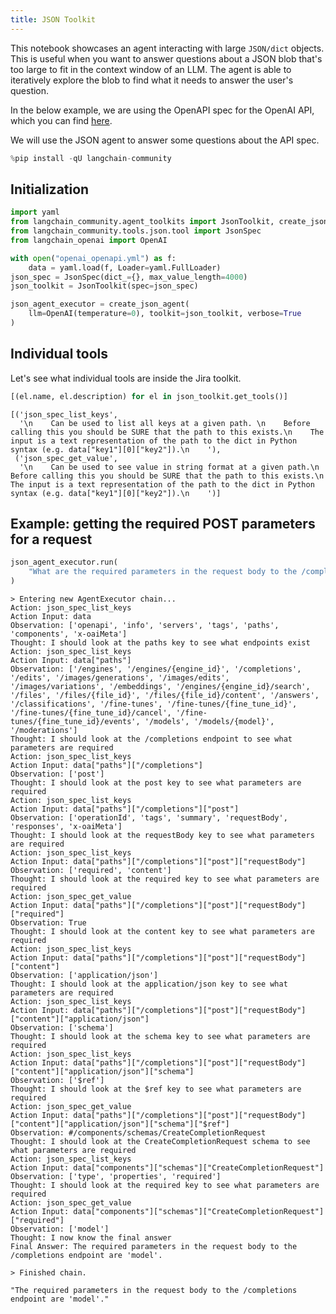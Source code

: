 ```yaml
---
title: JSON Toolkit
---
```


This notebook showcases an agent interacting with large `JSON/dict` objects.
This is useful when you want to answer questions about a JSON blob that's too large to fit in the context window of an LLM. The agent is able to iteratively explore the blob to find what it needs to answer the user's question.

In the below example, we are using the OpenAPI spec for the OpenAI API, which you can find [here](https://github.com/openai/openai-openapi/blob/master/openapi.yaml).

We will use the JSON agent to answer some questions about the API spec.

```python
%pip install -qU langchain-community
```

## Initialization

```python
import yaml
from langchain_community.agent_toolkits import JsonToolkit, create_json_agent
from langchain_community.tools.json.tool import JsonSpec
from langchain_openai import OpenAI
```

```python
with open("openai_openapi.yml") as f:
    data = yaml.load(f, Loader=yaml.FullLoader)
json_spec = JsonSpec(dict_={}, max_value_length=4000)
json_toolkit = JsonToolkit(spec=json_spec)

json_agent_executor = create_json_agent(
    llm=OpenAI(temperature=0), toolkit=json_toolkit, verbose=True
)
```

## Individual tools

Let's see what individual tools are inside the Jira toolkit.

```python
[(el.name, el.description) for el in json_toolkit.get_tools()]
```

```output
[('json_spec_list_keys',
  '\n    Can be used to list all keys at a given path. \n    Before calling this you should be SURE that the path to this exists.\n    The input is a text representation of the path to the dict in Python syntax (e.g. data["key1"][0]["key2"]).\n    '),
 ('json_spec_get_value',
  '\n    Can be used to see value in string format at a given path.\n    Before calling this you should be SURE that the path to this exists.\n    The input is a text representation of the path to the dict in Python syntax (e.g. data["key1"][0]["key2"]).\n    ')]
```

## Example: getting the required POST parameters for a request

```python
json_agent_executor.run(
    "What are the required parameters in the request body to the /completions endpoint?"
)
```

```output
> Entering new AgentExecutor chain...
Action: json_spec_list_keys
Action Input: data
Observation: ['openapi', 'info', 'servers', 'tags', 'paths', 'components', 'x-oaiMeta']
Thought: I should look at the paths key to see what endpoints exist
Action: json_spec_list_keys
Action Input: data["paths"]
Observation: ['/engines', '/engines/{engine_id}', '/completions', '/edits', '/images/generations', '/images/edits', '/images/variations', '/embeddings', '/engines/{engine_id}/search', '/files', '/files/{file_id}', '/files/{file_id}/content', '/answers', '/classifications', '/fine-tunes', '/fine-tunes/{fine_tune_id}', '/fine-tunes/{fine_tune_id}/cancel', '/fine-tunes/{fine_tune_id}/events', '/models', '/models/{model}', '/moderations']
Thought: I should look at the /completions endpoint to see what parameters are required
Action: json_spec_list_keys
Action Input: data["paths"]["/completions"]
Observation: ['post']
Thought: I should look at the post key to see what parameters are required
Action: json_spec_list_keys
Action Input: data["paths"]["/completions"]["post"]
Observation: ['operationId', 'tags', 'summary', 'requestBody', 'responses', 'x-oaiMeta']
Thought: I should look at the requestBody key to see what parameters are required
Action: json_spec_list_keys
Action Input: data["paths"]["/completions"]["post"]["requestBody"]
Observation: ['required', 'content']
Thought: I should look at the required key to see what parameters are required
Action: json_spec_get_value
Action Input: data["paths"]["/completions"]["post"]["requestBody"]["required"]
Observation: True
Thought: I should look at the content key to see what parameters are required
Action: json_spec_list_keys
Action Input: data["paths"]["/completions"]["post"]["requestBody"]["content"]
Observation: ['application/json']
Thought: I should look at the application/json key to see what parameters are required
Action: json_spec_list_keys
Action Input: data["paths"]["/completions"]["post"]["requestBody"]["content"]["application/json"]
Observation: ['schema']
Thought: I should look at the schema key to see what parameters are required
Action: json_spec_list_keys
Action Input: data["paths"]["/completions"]["post"]["requestBody"]["content"]["application/json"]["schema"]
Observation: ['$ref']
Thought: I should look at the $ref key to see what parameters are required
Action: json_spec_get_value
Action Input: data["paths"]["/completions"]["post"]["requestBody"]["content"]["application/json"]["schema"]["$ref"]
Observation: #/components/schemas/CreateCompletionRequest
Thought: I should look at the CreateCompletionRequest schema to see what parameters are required
Action: json_spec_list_keys
Action Input: data["components"]["schemas"]["CreateCompletionRequest"]
Observation: ['type', 'properties', 'required']
Thought: I should look at the required key to see what parameters are required
Action: json_spec_get_value
Action Input: data["components"]["schemas"]["CreateCompletionRequest"]["required"]
Observation: ['model']
Thought: I now know the final answer
Final Answer: The required parameters in the request body to the /completions endpoint are 'model'.

> Finished chain.
```

```output
"The required parameters in the request body to the /completions endpoint are 'model'."
```

```python

```
